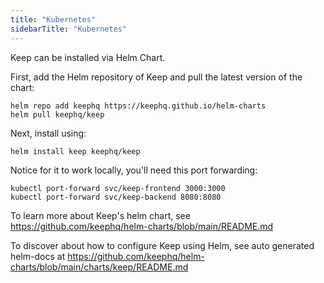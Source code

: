 ```yaml
---
title: "Kubernetes"
sidebarTitle: "Kubernetes"
---
```


Keep can be installed via Helm Chart.

First, add the Helm repository of Keep and pull the latest version of the chart:
```
helm repo add keephq https://keephq.github.io/helm-charts
helm pull keephq/keep
```

Next, install using:
```
helm install keep keephq/keep
```

Notice for it to work locally, you'll need this port forwarding:
```
kubectl port-forward svc/keep-frontend 3000:3000
kubectl port-forward svc/keep-backend 8080:8080
```

To learn more about Keep's helm chart, see https://github.com/keephq/helm-charts/blob/main/README.md

To discover about how to configure Keep using Helm, see auto generated helm-docs at https://github.com/keephq/helm-charts/blob/main/charts/keep/README.md
